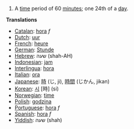# A [[time]] period of 60 [[minute]]s; one 24th of a [[day]].

'''Translations'''
*[[Catalan]]: [[hora]] ''f''
*[[Dutch]]: [[uur]]
*[[French]]: [[heure]]
*[[German]]: [[Stunde]]
*[[Hebrew]]: שעה (shah-AH)
*[[Indonesian]]: [[jam]]
*[[Interlingua]]: [[hora]]
*[[Italian]]: [[ora]]
*[[Japanese]]: [[時]] (じ, ji), [[時間]] (じかん, jikan)
*[[Korean]]: [[시]] [時] (si)
*[[Norwegian]]: [[time]]
*[[Polish]]: [[godzina]]
*[[Portuguese]]: [[hora]] ''f''
*[[Spanish]]: [[hora]] ''f''
*[[Yiddish]]: שעה (shah)